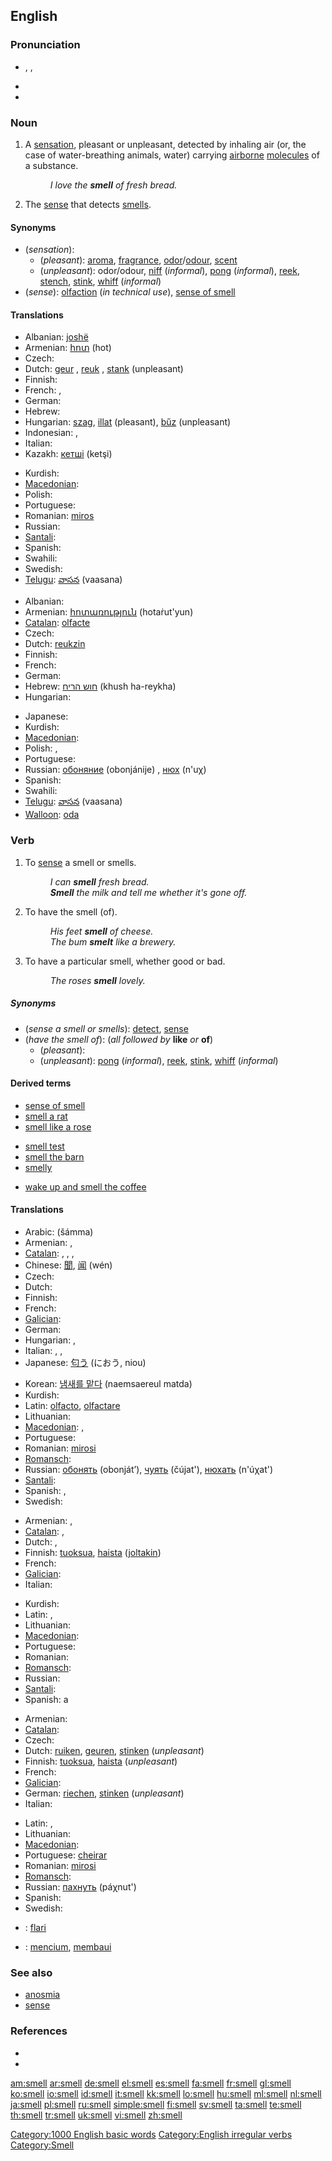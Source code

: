 ==English==

===Pronunciation===
* {{enPR|smĕl}}, {{IPA|/smɛl/}}, {{SAMPA|/smEl/}}
* {{audio|en-us-smell.ogg|Audio (US)}}
* {{rhymes|ɛl}}

===Noun===
{{en-noun|s|-}}

# A [[sensation]], pleasant or unpleasant, detected by inhaling air (or, the case of water-breathing animals, water) carrying [[airborne]] [[molecule]]s of a substance.
#: ''I love the '''smell''' of fresh bread.''
# {{physiology}} The [[sense]] that detects [[smell]]s.

====Synonyms====
* (''sensation''):
** (''pleasant''): [[aroma]], [[fragrance]], [[odor]]/[[odour]], [[scent]]
** (''unpleasant''): odor/odour, [[niff]] (''informal''), [[pong]] (''informal''), [[reek]], [[stench]], [[stink]], [[whiff]] (''informal'')
* (''sense''): [[olfaction]] (''in technical use''), [[sense of smell]]

====Translations====
{{trans-top|sensation}}
* Albanian: [[joshë]]
* Armenian: [[հոտ]] (hot)
* Czech: {{t-|cs|vůně|f}}
* Dutch: [[geur]] {{m}}, [[reuk]] {{m}}, [[stank]] {{m}} (unpleasant)
* Finnish: {{t+|fi|haju}}
* French: {{t+|fr|odeur|f}}, {{t+|fr|parfum|m}}
* German: {{t+|de|Geruch|m}}
* Hebrew: {{t-|he|ריח|m|tr=reykha|sc=Hebr}}
* Hungarian: [[szag]], [[illat]] (pleasant), [[bűz]] (unpleasant)
* Indonesian: {{t+|id|bau|xs=Indonesian}}, {{t+|id|aroma|xs=Indonesian}}
* Italian: {{t+|it|odore}}
* Kazakh: [[кетшi]] (ketşi)
{{trans-mid}}
* Kurdish: {{t+|ku|بۆن|sc=ku-Arab}}
* [[Macedonian]]: {{t-|mk|мирис|m|tr=míris|sc=Cyrl|xs=Macedonian}}
* Polish: {{t+|pl|zapach|m}}
* Portuguese: {{t+|pt|cheiro|m}}
* Romanian: [[miros]] {{n}}
* Russian: {{t+|ru|запах|m|tr=zápakh|sc=Cyrl}}
* [[Santali]]: {{tø|sat|ᱥᱳ|tr=so|sc=Olck}}
* Spanish: {{t+|es|olor|m}}
* Swahili: {{t+|sw|harufu|xs=Swahili}}
* Swedish: {{t+|sv|lukt|c}}
* [[Telugu]]: [[వాసన]] (vaasana)
{{trans-bottom}}

{{trans-top|sense}}
* Albanian: {{t-|sq|erë|xs=Albanian}}
* Armenian: [[հոտառություն]] (hotaṙut'yun)
* [[Catalan]]: [[olfacte]]
* Czech: {{t+|cs|čich|m}}
* Dutch: [[reukzin]] {{m}}
* Finnish: {{t+|fi|hajuaisti}}
* French: {{t+|fr|odorat|m}}
* German: {{t|de|Geruchssinn|m}}
* Hebrew: [[חוש הריח]] (khush ha-reykha) {{m}}
* Hungarian: {{t+|hu|szaglás}}
{{trans-mid}}
* Japanese: {{t-|ja|嗅覚|sc=Jpan}}
* Kurdish: {{ku-Arab|[[بۆن]]}}
* [[Macedonian]]: {{t-|mk|мирис|m|tr=míris|sc=Cyrl|xs=Macedonian}}
* Polish: {{t+|pl|węch|m}}, {{t+|pl|zmysł zapachu|m}}
* Portuguese: {{t+|pt|olfato|m}}
* Russian: [[обоняние]] (obonjánije) {{n}}, [[нюх]] (n'uχ)
* Spanish: {{t-|es|olfato|m}}
* Swahili: {{t+|sw|harufu|xs=Swahili}}
* [[Telugu]]: [[వాసన]] (vaasana)
* [[Walloon]]: [[oda#Walloon|oda]]
{{trans-bottom}}

===Verb===
{{en-verb|smells|smelling|'''[[smelled]]''' ''or'' '''[[smelt]]'''}}

# {{transitive}} To [[sense]] a smell or smells.
#: ''I can '''smell''' fresh bread.''
#: '''''Smell''' the milk and tell me whether it's gone off.''
# {{context|transitive|followed by '''like''' ''or'' '''of'''}} To have the smell (of).
#: ''His feet '''smell''' of cheese.''
#: ''The bum '''smelt''' like a brewery.'' <!-- Is 'smelt' only used negatively?-->
# {{intransitive}} To have a particular smell, whether good or bad.
#: ''The roses '''smell''' lovely.''

=====Synonyms=====
* (''sense a smell or smells''): [[detect]], [[sense]]
* (''have the smell of''): (''all followed by'' '''like''' ''or'' '''of''')
** (''pleasant''):
** (''unpleasant''): [[pong]] (''informal''), [[reek]], [[stink]], [[whiff]] (''informal'')

====Derived terms====
{{rel-top3|Terms derived from the verb ''smell''}}
* [[sense of smell]]
* [[smell a rat]]
* [[smell like a rose]]
{{rel-mid3}}
* [[smell test]]
* [[smell the barn]]
* [[smelly]]
{{rel-mid3}}
* [[wake up and smell the coffee]]
{{rel-bottom}}

====Translations====
{{trans-top|sense a smell or smells}}
* Arabic: {{Arab|[[شم]]}} (šámma)
* Armenian: {{t-|hy|հոտ քաշել|tr=hot k'ašel|sc=Armn|xs=Armenian}}, {{t-|hy|հոտոտել|tr=hototel|sc=Armn|xs=Armenian}}
* [[Catalan]]: {{t|ca|olorar}}, {{t|ca|odorar}}, {{t|ca|ensumar}},  {{t|ca|flairar}}
* Chinese: [[聞]], [[闻]] (wén)
* Czech: {{t+|cs|cítit}}
* Dutch: {{t+|nl|ruiken}}
* Finnish: {{t+|fi|haistaa}}
* French: {{t+|fr|sentir}}
* [[Galician]]: {{t|gl|cheirar}}
* German: {{t+|de|riechen}}
* Hungarian: {{t+|hu|szagol}}, {{t+|hu|megszagol}}
* Italian: {{t+|it|odorare}}, {{t+|it|sentire}}, {{t-|it|fiutare}}
* Japanese: [[匂う]] (におう, niou)
{{trans-mid}}
* Korean: [[냄새를 맡다]] (naemsaereul matda)
* Kurdish: {{ku-Arab|[[بۆنکردن]]}}
* Latin: [[olfacto]], [[olfactare]]
* Lithuanian: {{t-|lt|uosti|xs=Lithuanian}}
* [[Macedonian]]: {{t|mk|намирисува|tr=namirísuva|sc=Cyrl|xs=Macedonian}},  {{t|mk|мириса|tr=mírisa|sc=Cyrl|xs=Macedonian}}
* Portuguese: {{t+|pt|cheirar}}
* Romanian: [[mirosi]]
* [[Romansch]]: {{t|rm|odurar}}
* Russian: [[обонять]] (obonját’), [[чуять]] (čújat'), [[нюхать]] (n'úχat')
* [[Santali]]: {{tø|sat|ᱥᱳ|tr=so|sc=Olck}}
* Spanish: {{t+|es|oler}}, {{t+|es|husmear}}
* Swedish: {{t+|sv|lukta}}
{{trans-bottom}}

{{trans-top|have the smell of}}
* Armenian: {{t-|hy|հոտ արձակել|tr=hot arjakel|sc=Armn|xs=Armenian}}, {{t|hy|հոտ ունենալ|tr=hot unenal|sc=Armn|xs=Armenian}}
* [[Catalan]]: {{t|ca|flairar}},  {{t|ca|fer olor a}}
* Dutch: {{t-|nl|geuren}}, {{t+|nl|ruiken}}
* Finnish: [[tuoksua]], [[haista]] ([[joltakin]])
* French: {{t+|fr|sentir}}
* [[Galician]]: {{t|gl|cheirar}}
* Italian: {{t+|it|odorare}}
{{trans-mid}}
* Kurdish: {{ku-Arab|[[بۆن]]}}
* Latin: {{t|la|oleo}}, {{t|la|olere}}
* Lithuanian: {{t-|lt|uosti|xs=Lithuanian}}
* [[Macedonian]]: {{t|mk|мириса|tr=mírisa|sc=Cyrl|xs=Macedonian}}
* Portuguese: {{t|pt|cheirar}}
* Romanian: {{t|ro|mirosi}}
* [[Romansch]]: {{t|rm|odurar}}
* Russian: {{t+|ru|пахнуть|tr=páχnut'|sc=Cyrl}}
* [[Santali]]: {{tø|sat|ᱥᱳ|tr=so|sc=Olck}}
* Spanish: {{t|es|oler}} a
{{trans-bottom}}

{{trans-top|have a particular smell}}
* Armenian: {{t-|hy|հոտ արձակել|tr=hot arjakel|sc=Armn|xs=Armenian}}
* [[Catalan]]: {{t|ca|flairar}}
* Czech: {{t-|cs|vonět}}
* Dutch: [[ruiken]], [[geuren]], [[stinken]] (''unpleasant'')
* Finnish: [[tuoksua]], [[haista]] (''unpleasant'')
* French: {{t+|fr|sentir}}
* [[Galician]]: {{t|gl|cheirar}}
* German: [[riechen]], [[stinken]] (''unpleasant'')
* Italian: {{t+|it|odorare}}
{{trans-mid}}
* Latin: {{t|la|oleo}}, {{t|la|olere}}
* Lithuanian: {{t-|lt|uosti|xs=Lithuanian}}
* [[Macedonian]]: {{t|mk|мириса|tr=mírisа|sc=Cyrl|xs=Macedonian}}
* Portuguese: [[cheirar]]
* Romanian: [[mirosi]]
* [[Romansch]]: {{t|rm|odurar}}
* Russian: [[пахнуть]] (páχnut')
* Spanish: {{t|es|oler}}
* Swedish: {{t+|sv|lukta}}
{{trans-bottom}}

{{checktrans-top}}
* {{ttbc|Esperanto}}: [[flari]]
* {{ttbc|Indonesian}}: [[cium|mencium]], [[bau|membaui]]
{{trans-bottom}}

===See also===
* [[anosmia]]
* [[sense]]

===References===
* {{R:Century 1911}}
* {{R:Webster 1913}}

[[Category:1000 English basic words]]
[[Category:English irregular verbs]]
[[Category:Smell]]

[[am:smell]]
[[ar:smell]]
[[de:smell]]
[[el:smell]]
[[es:smell]]
[[fa:smell]]
[[fr:smell]]
[[gl:smell]]
[[ko:smell]]
[[io:smell]]
[[id:smell]]
[[it:smell]]
[[kk:smell]]
[[lo:smell]]
[[hu:smell]]
[[ml:smell]]
[[nl:smell]]
[[ja:smell]]
[[pl:smell]]
[[ru:smell]]
[[simple:smell]]
[[fi:smell]]
[[sv:smell]]
[[ta:smell]]
[[te:smell]]
[[th:smell]]
[[tr:smell]]
[[uk:smell]]
[[vi:smell]]
[[zh:smell]]
